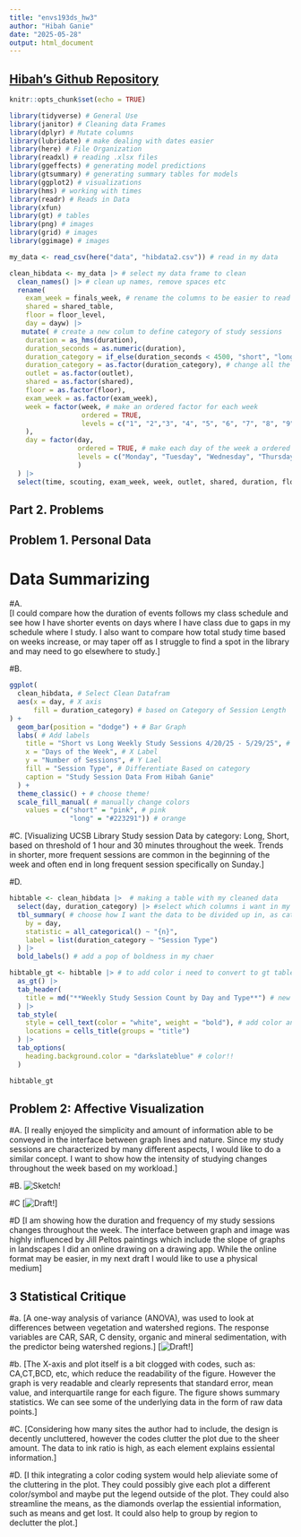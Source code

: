 ```yaml
---
title: "envs193ds_hw3"
author: "Hibah Ganie"
date: "2025-05-28"
output: html_document
---
```


## [Hibah's Github Repository](https://github.com/hibdawg/ENVS-193DS_homework-03)

```r
knitr::opts_chunk$set(echo = TRUE)
```

```r
library(tidyverse) # General Use
library(janitor) # Cleaning data Frames
library(dplyr) # Mutate columns
library(lubridate) # make dealing with dates easier
library(here) # File Organization
library(readxl) # reading .xlsx files
library(ggeffects) # generating model predictions
library(gtsummary) # generating summary tables for models 
library(ggplot2) # visualizations
library(hms) # working with times
library(readr) # Reads in Data 
library(xfun)
library(gt) # tables
library(png) # images
library(grid) # images
library(ggimage) # images

my_data <- read_csv(here("data", "hibdata2.csv")) # read in my data
```

```r
clean_hibdata <- my_data |> # select my data frame to clean
  clean_names() |> # clean up names, remove spaces etc
  rename(
    exam_week = finals_week, # rename the columns to be easier to read
    shared = shared_table,
    floor = floor_level,
    day = dayw) |> 
   mutate( # create a new colum to define category of study sessions
    duration = as_hms(duration),
    duration_seconds = as.numeric(duration),
    duration_category = if_else(duration_seconds < 4500, "short", "long"), # adding a new categorical column to organize the length of study sessions can give insight into how the behavior of library visits changes over time
    duration_category = as.factor(duration_category), # change all the columns from characters to factors 
    outlet = as.factor(outlet),
    shared = as.factor(shared),
    floor = as.factor(floor),
    exam_week = as.factor(exam_week),
    week = factor(week, # make an ordered factor for each week
                  ordered = TRUE,
                  levels = c("1", "2","3", "4", "5", "6", "7", "8", "9", "10")
    ),
    day = factor(day,
                 ordered = TRUE, # make each day of the week a ordered factor
                 levels = c("Monday", "Tuesday", "Wednesday", "Thursday", "Friday", "Saturday", "Sunday")
                 )
  ) |> 
  select(time, scouting, exam_week, week, outlet, shared, duration, floor, day, duration_category) # select which columns to choose

```


## Part 2. Problems

## Problem 1. Personal Data

# Data Summarizing

#A.  
[I could compare how the duration of events follows my class schedule and see how I have shorter events on days where I have class due to gaps in my schedule where I study. I also want to compare how total study time based on weeks increase, or may taper off as I struggle to find a spot in the library and may need to go elsewhere to study.]

#B.  
```r
ggplot(
  clean_hibdata, # Select Clean Datafram
  aes(x = day, # X axis
      fill = duration_category) # based on Category of Session Length
) +
  geom_bar(position = "dodge") + # Bar Graph
  labs( # Add labels
    title = "Short vs Long Weekly Study Sessions 4/20/25 - 5/29/25", # title of Graph
    x = "Days of the Week", # X Label
    y = "Number of Sessions", # Y Lael
    fill = "Session Type", # Differentiate Based on category
    caption = "Study Session Data From Hibah Ganie"
  ) + 
  theme_classic() + # choose theme!
  scale_fill_manual( # manually change colors 
    values = c("short" = "pink", # pink
               "long" = "#223291")) # orange
```

#C.
[Visualizing UCSB Library Study session Data by category: Long, Short, based on threshold of 1 hour and 30 minutes throughout the week. Trends in shorter, more frequent sessions are common in the beginning of the week and often end in long frequent session specifically on Sunday.]

#D.
```r

hibtable <- clean_hibdata |>  # making a table with my cleaned data 
  select(day, duration_category) |> #select which columns i want in my table
  tbl_summary( # choose how I want the data to be divided up in, as categorical: short and long
    by = day,
    statistic = all_categorical() ~ "{n}",
    label = list(duration_category ~ "Session Type")
  ) |> 
  bold_labels() # add a pop of boldness in my chaer

hibtable_gt <- hibtable |> # to add color i need to convert to gt table.,,,
  as_gt() |> 
  tab_header(
    title = md("**Weekly Study Session Count by Day and Type**") # new header!!
  ) |> 
  tab_style(
    style = cell_text(color = "white", weight = "bold"), # add color and bold!!
    locations = cells_title(groups = "title")
  ) |> 
  tab_options(
    heading.background.color = "darkslateblue" # color!!
  )

hibtable_gt
```

## Problem 2: Affective Visualization

#A. 
[I really enjoyed the simplicity and amount of information able to be conveyed in the interface between graph lines and nature. Since my study sessions are characterized by many different aspects, I would like to do a similar concept. I want to show how the intensity of studying changes throughout the week based on my workload.]

#B.
![Sketch!](data/IMG_8094.jpg)

#C
[![Draft!](data/visual.png)]

#D
[I am showing how the duration and frequency of my study sessions changes throughout the week.
The interface between graph and image was highly influenced by Jill Peltos paintings which include the slope of graphs in landscapes
I did an online drawing on a drawing app. While the online format may be easier, in my next draft I would like to use a physical medium]

## 3 Statistical Critique

#a.
[A one-way analysis of variance (ANOVA), was used to look at differences between
vegetation and watershed regions. The response variables are CAR, SAR, C density, organic and mineral sedimentation, with the
predictor being watershed regions.]
[![Draft!](data/stat.png)]

#b.
[The X-axis and plot itself is a bit clogged with codes, such as: CA,CT,BCD, etc, which reduce the readability of the figure. However the graph is very readable and clearly represents that standard error, mean value, and interquartile range for each figure. The figure shows summary statistics. We can see some of the underlying data in the form of raw data points.]

#C.
[Considering how many sites the author had to include, the design is decently uncluttered, however the codes clutter the plot due to the sheer amount. The data to ink ratio is high, as each element explains essiental information.]

#D.
[I thik integrating a color coding system would help alieviate some of the cluttering in the plot. They could possibly give each plot a different color/symbol and maybe put the legend outside of the plot. They could also streamline the means, as the diamonds overlap the essiential information, such as means and get lost. It could also help to group by region to declutter the plot.]

